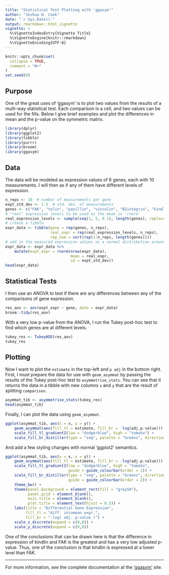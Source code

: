 ```yaml
---
title: "Statistical Test Plotting with 'ggasym'"
author: "Joshua H. Cook"
date: "`r Sys.Date()`"
output: rmarkdown::html_vignette
vignette: >
  %\VignetteIndexEntry{Vignette Title}
  %\VignetteEngine{knitr::rmarkdown}
  %\VignetteEncoding{UTF-8}
---
```


```r
knitr::opts_chunk$set(
  collapse = TRUE,
  comment = "#>"
)
set.seed(0)
```

## Purpose

One of the great uses of 'ggasym' is to plot two values from the results of a multi-way statistical test. Each comparison is a cell, and two values can be used for the fills. Below I give brief examples and plot the differences in mean and the p-value on the symmetric matrix.

```r
library(dplyr)
library(ggplot2)
library(tibble)
library(purrr)
library(broom)
library(ggasym)
```

## Data

The data will be modeled as expression values of 6 genes, each with 10 measurements. I will then as if any of them have different levels of expression.

```r
n_reps <- 10  # number of measurements per gene
expt_std_dev <- 1.5  # std. dev. of measurements
genes <- c("FAK", "talin", "paxillin", "vinculin", "B1integrin", "kindlin")
# "real" expression levels to be used as the mean in `rnorm`
real_expression_levels <- sample(seq(1, 5, 0.1), length(genes), replace = TRUE)
# create a tibble
expr_data <- tibble(gene = rep(genes, n_reps),
                    real_expr = rep(real_expression_levels, n_reps),
                    rep_num = sort(rep(1:n_reps, length(genes))))
# add in the measured expression values as a normal distribution around the mean
expr_data <- expr_data %>%
    mutate(expt_expr = rnorm(nrow(expr_data),
                             mean = real_expr,
                             sd = expt_std_dev))
head(expr_data)
```

## Statistical Tests

I then use an ANOVA to test if there are any differences between any of the comparisons of gene expression.

```r
res_aov <- aov(expt_expr ~ gene, data = expr_data)
broom::tidy(res_aov)
```

With a very low p-value from the ANOVA, I run the Tukey post-hoc test to find which genes are at different levels.

```r
tukey_res <- TukeyHSD(res_aov)
tukey_res
```

## Plotting

Now I want to plot the `estimate` in the top-left and `p adj` in the bottom right. First, I must prepare the data for use with `geom_asymmat` by passing the results of the Tukey post-hoc test to `asymmetrise_stats`. You can see that it returns the data in a tibble with new columns `x` and `y` that are the result of splitting `comparison`.

```r
asymmat_tib <- asymmetrise_stats(tukey_res)
head(asymmat_tib)
```

Finally, I can plot the data using `geom_asymmat`.

```r
ggplot(asymmat_tib, aes(x = x, y = y)) +
    geom_asymmat(aes(fill_tl = estimate, fill_br = -log(adj.p.value))) +
    scale_fill_tl_gradient2(low = "dodgerblue", high = "tomato") +
    scale_fill_br_distiller(type = "seq", palette = "Greens", direction = 1)
```

And add a few styling changes with normal 'ggplot2' semantics.

```r
ggplot(asymmat_tib, aes(x = x, y = y)) +
    geom_asymmat(aes(fill_tl = estimate, fill_br = -log(adj.p.value))) +
    scale_fill_tl_gradient2(low = "dodgerblue", high = "tomato",
                            guide = guide_colourbar(order = 1)) +
    scale_fill_br_distiller(type = "seq", palette = "Greens", direction = 1,
                            guide = guide_colourbar(order = 2)) +
    theme_bw() +
    theme(panel.background = element_rect(fill = "grey50"),
          panel.grid = element_blank(),
          axis.title = element_blank(),
          plot.title = element_text(hjust = 0.5)) +
    labs(title = "Differential Gene Expression",
         fill_tl = "diff. in\nmean expr.",
         fill_br = "-log( adj. p-value )") +
    scale_x_discrete(expand = c(0,0)) +
    scale_y_discrete(expand = c(0,0))
```

One of the conclusions that can be drawn here is that the difference in expression of kindlin and FAK is the greatest and has a very low adjusted p-value. Thus, one of the conclusion is that kindlin is expressed at a lower level than FAK.

---

For more information, see the complete documentation at the ['ggasym'](https://jhrcook.github.io/ggasym/index.html) site.
